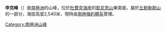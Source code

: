 {{Coord|85|11|S|174|45|W||display=title}}

'''申克峰'''（{{lang-en|Shenk Peak}}）是[[南極洲|南極洲]]的山峰，位於[[杜費克海岸|杜費克海岸]]的[[凱尼恩山|凱尼恩山]]東南面，屬於[[丘默勒斯山|丘默勒斯山]]的一部分，海拔高度2,540米，現時由[[南極條約體系|南極條約體系]]管理。

{{DEFAULTSORT:Shenk Peak}}
[[Category:南極洲山峰|Category:南極洲山峰]]


{{DufekCoast-geo-stub}}